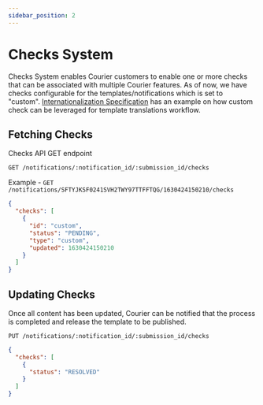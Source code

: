 ```yaml
---
sidebar_position: 2
---
```


# Checks System

Checks System enables Courier customers to enable one or more checks that can be associated with multiple Courier features. As of now, we have checks configurable for the templates/notifications which is set to "custom".
[Internationalization Specification](./internationalization-specification.mdx) has an example on how custom check can be leveraged for template translations workflow.

## Fetching Checks

Checks API GET endpoint

`GET /notifications/:notification_id/:submission_id/checks`

Example - `GET /notifications/SFTYJKSF0241SVH2TWY97TTFFTQG/1630424150210/checks`

```json
{
  "checks": [
    {
      "id": "custom",
      "status": "PENDING",
      "type": "custom",
      "updated": 1630424150210
    }
  ]
}
```

## Updating Checks

Once all content has been updated, Courier can be notified that the process is completed and release the template to be published.

`PUT /notifications/:notification_id/:submission_id/checks`

```json
{
  "checks": [
    {
      "status": "RESOLVED"
    }
  ]
}
```
